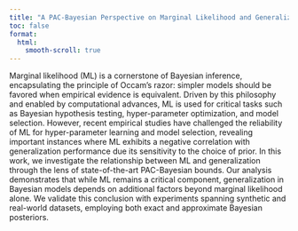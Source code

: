 ```yaml
---
title: "A PAC-Bayesian Perspective on Marginal Likelihood and Generalization"
toc: false
format:
  html:
    smooth-scroll: true
---
```


Marginal likelihood (ML) is a cornerstone of Bayesian inference, encapsulating the principle of Occam’s razor: simpler models should be favored when empirical evidence is equivalent. Driven by this philosophy and enabled by computational advances, ML is used for critical tasks such as Bayesian hypothesis testing, hyper-parameter optimization, and model selection.
However, recent empirical studies have challenged the reliability of ML for hyper-parameter learning and model selection, revealing important instances where ML exhibits a negative correlation with generalization performance due its sensitivity to the choice of prior. In this work, we investigate the relationship between ML and generalization through the lens of state-of-the-art PAC-Bayesian bounds. Our analysis demonstrates that while ML remains a critical component, generalization in Bayesian models depends on additional factors beyond marginal likelihood alone. We validate this conclusion with experiments spanning synthetic and real-world datasets, employing both exact and approximate Bayesian posteriors.